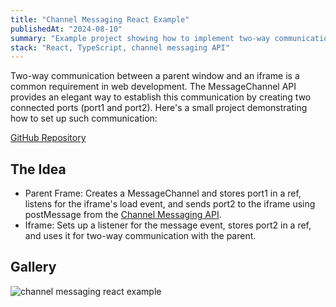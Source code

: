 ```yaml
---
title: "Channel Messaging React Example"
publishedAt: "2024-08-10"
summary: "Example project showing how to implement two-way communication between a React iframe and its React parent."
stack: "React, TypeScript, channel messaging API"
---
```


Two-way communication between a parent window and an iframe is a common requirement in web development. The MessageChannel API provides an elegant way to establish this communication by creating two connected ports (port1 and port2). Here's a small project demonstrating how to set up such communication:

[GitHub Repository](https://github.com/galletafromjell666/channel-messaging-react-example)

## The Idea
- Parent Frame: Creates a MessageChannel and stores port1 in a ref, listens for the iframe's load event, and sends port2 to the iframe using postMessage from the [Channel Messaging API](https://developer.mozilla.org/en-US/docs/Web/API/MessagePort/postMessage).
- Iframe: Sets up a listener for the message event, stores port2 in a ref, and uses it for two-way communication with the parent.

## Gallery

<Image
  alt="channel messaging react example"
  src="https://raw.githubusercontent.com/galletafromjell666/channel-messaging-react-example/8fd6d24c6ef374489718d1e0bf8df7055a1520c9/S1.png"
/>
